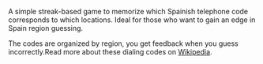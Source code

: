 
A simple streak-based game to memorize which Spainish telephone code corresponds to which locations. Ideal for those who want to gain an edge in Spain region guessing.

The codes are organized by region, you get feedback when you guess incorrectly.Read more about these dialing codes on [Wikipedia](https://en.wikipedia.org/wiki/Telephone_numbers_in_Spain).

<SinglePinSettings slug="spain-dialing-codes" store="spainDialingCodes" />
